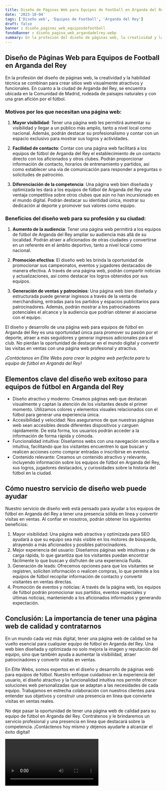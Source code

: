 ```yaml
---
title: Diseño de Páginas Web para Equipos de Football en Arganda del Rey
date: '2023-10-04'
tags: ['Diseño web', 'Equipos de Football', 'Arganda del Rey']
draft: false
banner : diseño_paginas_web_equiposdefootball
fondoBanner : diseño_pagina_web_argandadelrey.webp
summary: En la profesión del diseño de páginas web, la creatividad y la habilidad técnica se combinan para crear sitios web visualmente atractivos y funcionales. En cuanto a la ciudad de Arganda del Rey, se encuentra ubicada en la Comunidad de Madrid, rodeada de paisajes naturales y con una gran afición por el fútbol.
---
```


## Diseño de Páginas Web para Equipos de Football en Arganda del Rey

En la profesión del diseño de páginas web, la creatividad y la habilidad técnica se combinan para crear sitios web visualmente atractivos y funcionales. En cuanto a la ciudad de Arganda del Rey, se encuentra ubicada en la Comunidad de Madrid, rodeada de paisajes naturales y con una gran afición por el fútbol.

### Motivos por los que necesitan una página web:

1. **Mayor visibilidad**: Tener una página web les permitirá aumentar su visibilidad y llegar a un público más amplio, tanto a nivel local como nacional. Además, podrán destacar su profesionalismo y contar con un espacio exclusivo para mostrar sus logros y actividades.

2. **Facilidad de contacto**: Contar con una página web facilitará a los equipos de fútbol de Arganda del Rey el establecimiento de un contacto directo con los aficionados y otros clubes. Podrán proporcionar información de contacto, horarios de entrenamiento y partidos, así como establecer una vía de comunicación para responder a preguntas o solicitudes de patrocinio.

3. **Diferenciación de la competencia**: Una página web bien diseñada y optimizada les dará a los equipos de fútbol de Arganda del Rey una ventaja competitiva sobre otros clubes que aún no han incursionado en el mundo digital. Podrán destacar su identidad única, mostrar su dedicación al deporte y promover sus valores como equipo.

### Beneficios del diseño web para su profesión y su ciudad:

1. **Aumento de la audiencia**: Tener una página web permitirá a los equipos de fútbol de Arganda del Rey ampliar su audiencia más allá de su localidad. Podrán atraer a aficionados de otras ciudades y convertirse en un referente en el ámbito deportivo, tanto a nivel local como nacional.

2. **Promoción efectiva**: El diseño web les brinda la oportunidad de promocionar sus campeonatos, eventos y jugadores destacados de manera efectiva. A través de una página web, podrán compartir noticias y actualizaciones, así como destacar los logros obtenidos por sus equipos.

3. **Generación de ventas y patrocinios**: Una página web bien diseñada y estructurada puede generar ingresos a través de la venta de merchandising, entradas para los partidos y espacios publicitarios para patrocinadores. Además, podrán mostrar a los patrocinadores potenciales el alcance y la audiencia que podrían obtener al asociarse con el equipo.

El diseño y desarrollo de una página web para equipos de fútbol en Arganda del Rey es una oportunidad única para promover su pasión por el deporte, atraer a más seguidores y generar ingresos adicionales para el club. No pierdan la oportunidad de destacar en el mundo digital y convertir las visitas en ventas con una página web profesional y atractiva.

*¡Contáctanos en Élite Webs para crear la página web perfecta para tu equipo de fútbol en Arganda del Rey!*

<GifSeo />

<Cta />

## Elementos clave del diseño web exitoso para equipos de fútbol en Arganda del Rey

- Diseño atractivo y moderno: Creamos páginas web que destacan visualmente y captan la atención de los visitantes desde el primer momento. Utilizamos colores y elementos visuales relacionados con el fútbol para generar una experiencia única.
- Accesibilidad y velocidad: Nos aseguramos de que nuestras páginas web sean accesibles desde diferentes dispositivos y carguen rápidamente. De esta forma, los usuarios podrán acceder a la información de forma rápida y cómoda.
- Funcionalidad intuitiva: Diseñamos webs con una navegación sencilla e intuitiva, facilitando que los visitantes encuentren lo que buscan y realicen acciones como comprar entradas o inscribirse en eventos.
- Contenido relevante: Creamos un contenido atractivo y relevante, incluyendo información sobre los equipos de fútbol en Arganda del Rey, sus logros, jugadores destacados, y curiosidades sobre la historia del fútbol en la ciudad.

## Cómo nuestro servicio de diseño web puede ayudar

Nuestro servicio de diseño web está pensado para ayudar a los equipos de fútbol en Arganda del Rey a tener una presencia sólida en línea y convertir visitas en ventas. Al confiar en nosotros, podrán obtener los siguientes beneficios:

1. Mayor visibilidad: Una página web atractiva y optimizada para SEO ayudará a que su equipo sea más visible en los motores de búsqueda, atrayendo a más aficionados y posibles patrocinadores.
2. Mejor experiencia del usuario: Diseñamos páginas web intuitivas y de carga rápida, lo que garantiza que los visitantes puedan encontrar fácilmente lo que buscan y disfruten de una experiencia fluida.
3. Generación de leads: Ofrecemos opciones para que los visitantes se registren, soliciten información o realicen compras, lo que permite a los equipos de fútbol recopilar información de contacto y convertir visitantes en ventas directas.
4. Promoción de eventos y noticias: A través de la página web, los equipos de fútbol podrán promocionar sus partidos, eventos especiales y últimas noticias, manteniendo a los aficionados informados y generando expectación.

## Conclusión: La importancia de tener una página web de calidad y contratarnos

En un mundo cada vez más digital, tener una página web de calidad se ha vuelto esencial para cualquier equipo de fútbol en Arganda del Rey. Una web bien diseñada y optimizada no solo mejora la imagen y reputación del equipo, sino que también ayuda a aumentar la visibilidad, atraer patrocinadores y convertir visitas en ventas.

En Élite Webs, somos expertos en el diseño y desarrollo de páginas web para equipos de fútbol. Nuestro enfoque cuidadoso en la experiencia del usuario, el diseño atractivo y la funcionalidad intuitiva nos permite ofrecer soluciones web personalizadas que se adaptan a las necesidades de cada equipo. Trabajamos en estrecha colaboración con nuestros clientes para entender sus objetivos y construir una presencia en línea que convierte visitas en ventas reales.

No deje pasar la oportunidad de tener una página web de calidad para su equipo de fútbol en Arganda del Rey. Contrátenos y le brindaremos un servicio profesional y una presencia en línea que destacará sobre la competencia. ¡Contáctenos hoy mismo y déjenos ayudarle a alcanzar el éxito digital!

<Video />

<CtaBot job='Equipos de Football' city='Arganda del Rey'/>

<Gmaps query='Arganda del Rey+españa+maps' />